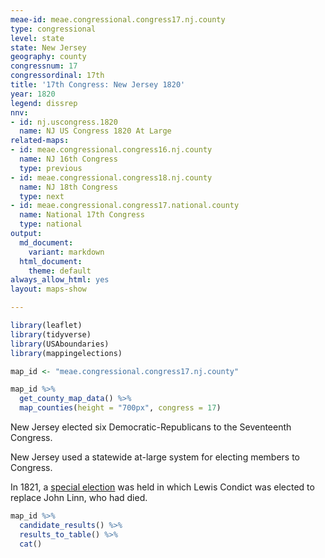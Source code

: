 ```yaml
---
meae-id: meae.congressional.congress17.nj.county
type: congressional
level: state
state: New Jersey
geography: county
congressnum: 17
congressordinal: 17th
title: '17th Congress: New Jersey 1820'
year: 1820
legend: dissrep
nnv:
- id: nj.uscongress.1820
  name: NJ US Congress 1820 At Large
related-maps:
- id: meae.congressional.congress16.nj.county
  name: NJ 16th Congress
  type: previous
- id: meae.congressional.congress18.nj.county
  name: NJ 18th Congress
  type: next
- id: meae.congressional.congress17.national.county
  name: National 17th Congress
  type: national
output:
  md_document:
    variant: markdown
  html_document:
    theme: default
always_allow_html: yes
layout: maps-show

---
```


```r
library(leaflet)
library(tidyverse)
library(USAboundaries)
library(mappingelections)

map_id <- "meae.congressional.congress17.nj.county"
```

<div class="map">

```r
map_id %>%
  get_county_map_data() %>%
  map_counties(height = "700px", congress = 17)
```

</div>

New Jersey elected six Democratic-Republicans to the Seventeenth Congress.

New Jersey used a statewide at-large system for electing members to Congress. 

In 1821, a [special election](https://elections.lib.tufts.edu/catalog/tufts:nj.uscongress.special.1821) was held in which Lewis Condict was elected to replace John Linn, who had died. 

<div class="results-table">

```r
map_id %>%
  candidate_results() %>%
  results_to_table() %>%
  cat()
```

</div>
